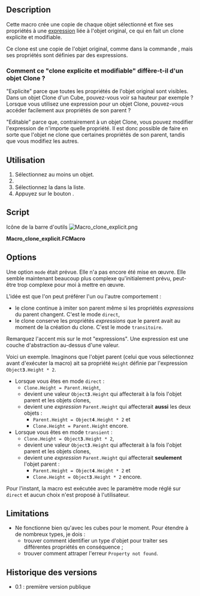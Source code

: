 <languages/>

{{Macro/fr
|Name=Macro Clone explicit
|Name/fr=Macro Clone explicit
|Icon=Macro_clone_explicit.png
|Description=Crée une copie de chaque objet sélectionné et définit ses propriétés en fonction d'une expression liée à l'objet original, ce qui en fait un clone explicite et modifiable.
|Author=Raph82
|Version=0.1
|Date=2018-12-15
|FCVersion=18 et plus
|Download=[https://wiki.freecad.org/images/a/ab/Macro_clone_explicit.png Icône de la barre d'outils]
|SeeAlso=[[Expressions/fr|Expressions]]
}}

==Description==

Cette macro crée une copie de chaque objet sélectionné et fixe ses propriétés à une [[Expressions/fr|expression]] liée à l'objet original, ce qui en fait un clone explicite et modifiable.

Ce clone est une copie de l'objet original, comme dans la commande {{MenuCommand|Edition → Dupliquer la sélection}}, mais ses propriétés sont définies par des expressions.

<span id="How_does_this_&#039;explicit_and_editable_clone&#039;_differ_from_a_Clone_object?"></span>
===Comment ce "clone explicite et modifiable" diffère-t-il d'un objet Clone ? ===

"Explicite" parce que toutes les propriétés de l'objet original sont visibles. Dans un objet Clone d'un Cube, pouvez-vous voir sa hauteur par exemple ? Lorsque vous utilisez une expression pour un objet Clone, pouvez-vous accéder facilement aux propriétés de son parent ?

"Editable" parce que, contrairement à un objet Clone, vous pouvez modifier l'expression de n'importe quelle propriété. Il est donc possible de faire en sorte que l'objet ne clone que certaines propriétés de son parent, tandis que vous modifiez les autres.

<span id="Usage"></span>
==Utilisation==

# Sélectionnez au moins un objet.
# {{MenuCommand|Macro → Macros...}}
# Sélectionnez la {{MenuCommand|clone_explicit.FCMacro}} dans la liste.
# Appuyez sur le bouton {{Button|Exécuter}}.

==Script==

Icône de la barre d'outils [[Image:Macro_clone_explicit.png]]

'''Macro_clone_explicit.FCMacro'''

{{MacroCode|code=
__Title__ = "clone_explicit"
__Author__ = "Raph82"
__URL__     = "https://freecad.org/index-fr.html"
__Version__ = "0.1"
__Date__    = "2018-12-15" #YYYY-MM-DD
__Comment__ = "This macro creates a copy of the selected objects and sets their properties to an expression linking to the original object, making it an explicit and editable clone"
__Web__ = "https://freecad.org/"
__Wiki__ = "https://wiki.freecad.org/index.php?title=Macro_clone_explicit"
__Icon__  = "https://wiki.freecad.org/images/a/ab/Macro_clone_explicit.png"
__IconW__  = "C:/Users/User Name/AppData/Roaming/FreeCAD/Macro_clone_explicit.png"
__Help__ = "Select at least one object and run the macro to make explicit and editable clone(s)"
__Status__ = "dev"
__Requires__ = "All FreeCAD"
__Communication__ = "https://wiki.freecad.org/index.php?title=User:raph82"

#IMPORTS:
import sys

##################################################
def set_expression(obj, property_to_set, expression):
    """"""
    try:
        print type(obj)
        obj.setExpression(property_to_set, expression)
#    except 'Base.FreeCADError':
    except Exception as detail:
        print detail
        print type(detail)
        if detail['swhat'] == 'Property not found':
            App.Console.PrintMessage('Object "{obj}" has no property "{prop}"\r\n'.format(obj=obj.Name, prop=property_to_set))
        else:
            raise

##################################################
def clone_explicit(mode):
    """Copy the selected objects and sets their properties to an expression, making it an explicit and editable clone.

     This clone is called "explicit and editable" because the link with its parent is visible and can be changed in the object properties.

     The link to the original object can be either "direct" or "transient", depending on the mode argument:
     - a direct clone has expressions pointing to its parent: clone.Length = parent.Length
     - a transient clone has expressions pointing to its ancestor. Say parent.Length = Box001.Length. With a transient clone, clone.Length = Box001.Length, whereas with a direct clone, clone.Length = parent.Length.
       This indirect link to Box001 (via the parent object) could be severed, accidentally or not, depending on what relationship you're looking for.

     If you're lost, try with a direct clone first."""

    App.Console.PrintMessage("Start of clone_explicit macro"+"\r\n")

    #Current selection check:
    sel = FreeCADGui.Selection.getSelection()

    App.Console.PrintMessage(str(len(sel))+" object(s) selected\r\n")
    if len(sel) != 0:
        for i in range(len(sel)):
            obj=sel[i]

            #copying current object:
            App.Console.PrintMessage('Copying "'+obj.Label+'" ('+obj.Name+')\r\n')
            obj_copy=App.ActiveDocument.copyObject(obj, False) #https://freecad.org/api/d8/d3e/classApp_1_1Document.html#a08f1d7d90f4a7276a02918fb6445a04a
            App.Console.PrintMessage('"'+obj_copy.Label+'" ('+obj_copy.Name+') created\r\n')

            if mode == 'direct':
                #defining expressions pointing to the original object:
                set_expression(obj_copy, 'Placement.Base.x',          obj.Name+u'.Placement.Base.x')
                set_expression(obj_copy, 'Placement.Base.y',          obj.Name+u'.Placement.Base.y')
                set_expression(obj_copy, 'Placement.Base.z',          obj.Name+u'.Placement.Base.z')
                set_expression(obj_copy, 'Placement.Rotation.Angle',  obj.Name+u'.Placement.Rotation.Angle')
                set_expression(obj_copy, 'Placement.Rotation.Axis.x', obj.Name+u'.Placement.Rotation.Axis.x')
                set_expression(obj_copy, 'Placement.Rotation.Axis.y', obj.Name+u'.Placement.Rotation.Axis.y')
                set_expression(obj_copy, 'Placement.Rotation.Axis.z', obj.Name+u'.Placement.Rotation.Axis.z')
                set_expression(obj_copy, 'Length',                    obj.Name+u'.Length')
                set_expression(obj_copy, 'Width',                     obj.Name+u'.Width')
                set_expression(obj_copy, 'Height',                    obj.Name+u'.Height')

            elif mode == 'transient':
                #defining expressions pointing to the utmost original object:
                define_transient_expression(obj, obj_copy, 'Placement.Base.x')
                define_transient_expression(obj, obj_copy, 'Placement.Base.y')
                define_transient_expression(obj, obj_copy, 'Placement.Base.z')
                define_transient_expression(obj, obj_copy, 'Placement.Rotation.Angle')
                define_transient_expression(obj, obj_copy, 'Placement.Rotation.Axis.x')
                define_transient_expression(obj, obj_copy, 'Placement.Rotation.Axis.y')
                define_transient_expression(obj, obj_copy, 'Placement.Rotation.Axis.z')
                define_transient_expression(obj, obj_copy, 'Length')
                define_transient_expression(obj, obj_copy, 'Width')
                define_transient_expression(obj, obj_copy, 'Height')
            else:
                App.Console.PrintError('Programming error: mode value not recognized.\r\n')

            App.Console.PrintMessage('('+obj_copy.Label+'" ('+obj_copy.Name+') expressions set\r\n')

        FreeCAD.ActiveDocument.recompute()
        App.Console.PrintMessage('End of clone_explicit macro\r\n')

    else:
        App.Console.PrintError('Select at least one object first\r\n')

    sel = ""
    obj = ""
    obj_copy = ""

##################################################
def find_expression(source_object, property_to_define):
    """"""

    for var_tuple in source_object.ExpressionEngine: #https://forum.freecad.org/viewtopic.php?f=22&t=21950
        # .ExpressionEngine returns tuple like [('Placement.Base.z', 'Length')], see https://docs.python.org/2.7/tutorial/datastructures.html#tuples-and-sequences
        App.Console.PrintMessage('var_tuple[0]='+var_tuple[0]+'\r\n')
        if var_tuple[0] == property_to_define:
           return var_tuple[1]

##################################################
def define_transient_expression(source_object, target_object, property_to_define):
    """"""
    expressions = source_object.ExpressionEngine #https://forum.freecad.org/viewtopic.php?f=22&t=21950
    # returns tuple like [('Placement.Base.z', 'Length')], see https://docs.python.org/2.7/tutorial/datastructures.html#tuples-and-sequences

    expression = find_expression(source_object, property_to_define)
    if expression != None:
#        App.Console.PrintMessage("target_object.Name="+target_object.Name+"\r\n")
#        App.Console.PrintMessage("property_to_define="+property_to_define+"\r\n")
#        App.Console.PrintMessage("expressions[property_to_define]="+expressions[property_to_define]+"\r\n")

        set_expression(target_object, property_to_define, expression)
    else:
        set_expression(target_object, property_to_define, source_object.Name+'.'+property_to_define)

    expressions = ""

##################################################
clone_explicit('direct')
#clone_explicit('transient')
}}

==Options==

Une option <code>mode</code> était prévue. Elle n'a pas encore été mise en œuvre. Elle semble maintenant beaucoup plus complexe qu'initialement prévu, peut-être trop complexe pour moi à mettre en œuvre.

L'idée est que l'on peut préférer l'un ou l'autre comportement :
* le clone continue à imiter son parent même si les propriétés ''expressions'' du parent changent. C'est le mode <code>direct</code>,
* le clone conserve les propriétés ''expressions'' que le parent avait au moment de la création du clone. C'est le mode <code>transitoire</code>.

Remarquez l'accent mis sur le mot "expressions". Une expression est une couche d'abstraction au-dessus d'une valeur.

Voici un exemple. Imaginons que l'objet parent (celui que vous sélectionnez avant d'exécuter la macro) ait sa propriété <code>Height</code> définie par l'expression <code>Object'''3'''.Height * 2</code>.
* Lorsque vous êtes en mode <code>direct</code> :
** <code>Clone.Height = Parent.Height</code>,
** devient une valeur <code>Object'''3'''.Height</code> qui affecterait à la fois l'objet parent et les objets clones,
** devient une ''expression'' <code>Parent.Height</code> qui affecterait '''aussi''' les deux objets :
*** <code>Parent.Height = Object'''4'''.Height * 2</code> et
*** <code>Clone.Height = Parent.Height</code> encore.
* Lorsque vous êtes en mode <code>transient</code> :
** <code>Clone.Height = Object'''3'''.Height * 2</code>,
** devient une valeur <code>Object'''3'''.Height</code> qui affecterait à la fois l'objet parent et les objets clones,
** devient une ''expression'' <code>Parent.Height</code> qui affecterait '''seulement''' l'objet parent :
*** <code>Parent.Height = Object'''4'''.Height * 2</code> et
*** <code>Clone.Height = Object'''3'''.Height * 2</code> encore.

Pour l'instant, la macro est exécutée avec le paramètre mode réglé sur <code>direct</code> et aucun choix n'est proposé à l'utilisateur.

==Limitations==

* Ne fonctionne bien qu'avec les cubes pour le moment. Pour étendre à de nombreux types, je dois :
** trouver comment identifier un type d'objet pour traiter ses différentes propriétés en conséquence ;
** trouver comment attraper l'erreur <code>Property not found</code>.

<span id="Version_history"></span>
==Historique des versions==

* 0.1 : première version publique